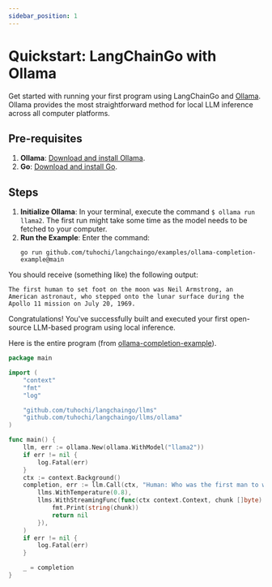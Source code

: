 ```yaml
---
sidebar_position: 1
---
```


# Quickstart: LangChainGo with Ollama

Get started with running your first program using LangChainGo and [Ollama](https://ollama.ai/). Ollama provides the most straightforward method for local LLM inference across all computer platforms.

## Pre-requisites

1. **Ollama**: [Download and install Ollama](https://ollama.ai/).
2. **Go**: [Download and install Go](https://go.dev/doc/install).

## Steps

1. **Initialize Ollama**: In your terminal, execute the command `$ ollama run llama2`. The first run might take some time as the model needs to be fetched to your computer.
2. **Run the Example**: Enter the command:
   ```shell
   go run github.com/tuhochi/langchaingo/examples/ollama-completion-example@main
   ```

You should receive (something like) the following output:

```shell
The first human to set foot on the moon was Neil Armstrong, an American astronaut, who stepped onto the lunar surface during the Apollo 11 mission on July 20, 1969.
```

Congratulations! You've successfully built and executed your first open-source LLM-based program using local inference.

Here is the entire program (from [ollama-completion-example](https://github.com/tuhochi/langchaingo/blob/main/examples/ollama-completion-example/ollama_completion_example.go)).

```go
package main

import (
	"context"
	"fmt"
	"log"

	"github.com/tuhochi/langchaingo/llms"
	"github.com/tuhochi/langchaingo/llms/ollama"
)

func main() {
	llm, err := ollama.New(ollama.WithModel("llama2"))
	if err != nil {
		log.Fatal(err)
	}
	ctx := context.Background()
	completion, err := llm.Call(ctx, "Human: Who was the first man to walk on the moon?\nAssistant:",
		llms.WithTemperature(0.8),
		llms.WithStreamingFunc(func(ctx context.Context, chunk []byte) error {
			fmt.Print(string(chunk))
			return nil
		}),
	)
	if err != nil {
		log.Fatal(err)
	}

	_ = completion
}
```
